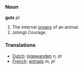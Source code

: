 === Noun ===

'''guts''' ''pl''

#The internal [[organ]]s of an animal.
#(''slang'') Courage.

=== Translations ===
*[[Dutch]]: [[ingewanden]] ''n, pl''
*[[French]]: [[entrails]] ''m, pl''